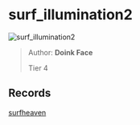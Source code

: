 
# surf_illumination2

![surf_illumination2](https://raw.githubusercontent.com/Sayt123/SurfMapPics/Maps-and-bonuses/csgo/surf_illumination2.jpg)

> Author: **Doink Face**
>
> Tier 4

## Records

[surfheaven](https://surfheaven.eu/map/surf_illumination2)
